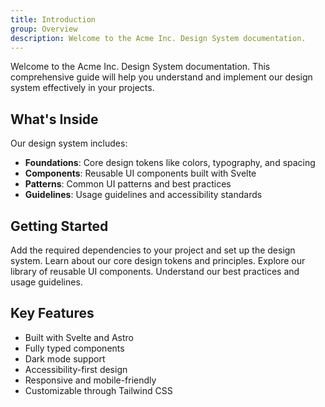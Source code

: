 ```yaml
---
title: Introduction
group: Overview
description: Welcome to the Acme Inc. Design System documentation.
---
```



Welcome to the Acme Inc. Design System documentation. This comprehensive guide will help you understand and implement our design system effectively in your projects.

## What's Inside

Our design system includes:

- **Foundations**: Core design tokens like colors, typography, and spacing
- **Components**: Reusable UI components built with Svelte
- **Patterns**: Common UI patterns and best practices
- **Guidelines**: Usage guidelines and accessibility standards

## Getting Started

<CardGrid>
  <Card title="Installation" icon="download">
    Add the required dependencies to your project and set up the design system.
  </Card>
  <Card title="Foundations" icon="palette">
    Learn about our core design tokens and principles.
  </Card>
  <Card title="Components" icon="puzzle">
    Explore our library of reusable UI components.
  </Card>
  <Card title="Guidelines" icon="book">
    Understand our best practices and usage guidelines.
  </Card>
</CardGrid>

## Key Features

- Built with Svelte and Astro
- Fully typed components
- Dark mode support
- Accessibility-first design
- Responsive and mobile-friendly
- Customizable through Tailwind CSS
